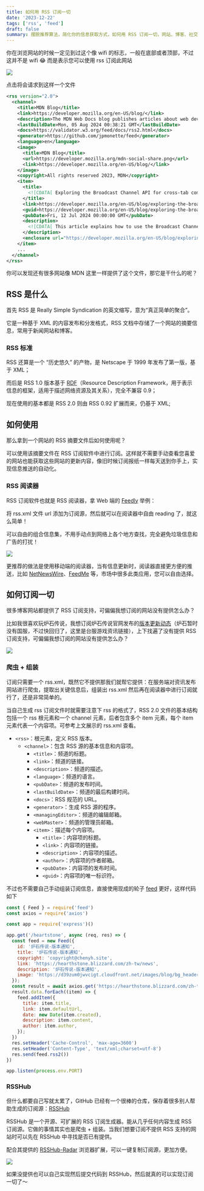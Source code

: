 ```yaml
---
title: 如何用 RSS 订阅一切
date: '2023-12-22'
tags: ['rss', 'feed']
draft: false
summary: 摆脱推荐算法，简化你的信息获取方式，如何用 RSS 订阅一切，网站、博客、社交平台...
---
```


你在浏览网站的时候一定见到过这个像 wifi 的标志，一般在底部或者顶部，不过这并不是 wifi 😂 而是表示您可以使用 rss 订阅此网站 

<img src="/static/images/mdx/mdn-rss.png" />

点击将会请求到这样一个文件

```xml:https://developer.mozilla.org/en-US/blog/rss.xml
<rss version="2.0">
  <channel>
    <title>MDN Blog</title>
    <link>https://developer.mozilla.org/en-US/blog/</link>
    <description>The MDN Web Docs blog publishes articles about web development, open source software, web platform updates, tutorials, changes and updates to MDN, and more.</description>
    <lastBuildDate>Mon, 05 Aug 2024 00:38:21 GMT</lastBuildDate>
    <docs>https://validator.w3.org/feed/docs/rss2.html</docs>
    <generator>https://github.com/jpmonette/feed</generator>
    <language>en</language>
    <image>
      <title>MDN Blog</title>
      <url>https://developer.mozilla.org/mdn-social-share.png</url>
      <link>https://developer.mozilla.org/en-US/blog/</link>
    </image>
    <copyright>All rights reserved 2023, MDN</copyright>
    <item>
      <title>
        <![CDATA[ Exploring the Broadcast Channel API for cross-tab communication ]]>
      </title>
      <link>https://developer.mozilla.org/en-US/blog/exploring-the-broadcast-channel-api-for-cross-tab-communication/</link>
      <guid>https://developer.mozilla.org/en-US/blog/exploring-the-broadcast-channel-api-for-cross-tab-communication/</guid>
      <pubDate>Fri, 12 Jul 2024 00:00:00 GMT</pubDate>
      <description>
        <![CDATA[ This article explains how to use the Broadcast Channel API to build synchronized and interconnected web applications. ]]>
      </description>
      <enclosure url="https://developer.mozilla.org/en-US/blog/exploring-the-broadcast-channel-api-for-cross-tab-communication/featured.png" length="0" type="image/png"/>
    </item>
    ...
  </channel>
</rss>
```

你可以发现还有很多网站像 MDN 这里一样提供了这个文件，那它是干什么的呢？

## RSS 是什么

首先 RSS 是 Really Simple Syndication 的英文缩写，意为“真正简单的聚合”。

它是一种基于 XML 的内容发布和分发格式，RSS 文档中存储了一个网站的摘要信息，常用于新闻网站和博客。

### RSS 标准

RSS 还算是一个 “历史悠久” 的产物，是 Netscape 于 1999 年发布了第一版，基于 XML；

而后是 RSS 1.0 版本基于 [RDF](https://www.w3.org/RDF/)（Resource Description Framework，用于表示信息的框架，适用于描述网络资源及其关系），完全不兼容 0.9；

现在使用的基本都是 RSS 2.0 则由 RSS 0.92 扩展而来，仍基于 XML;

## 如何使用

那么拿到一个网站的 RSS 摘要文件后如何使用呢？

可以使用该摘要文件在 RSS 订阅软件中进行订阅。这样就不需要手动查看您喜爱的网站也能获取这些网站的更新内容，像旧时候订阅报纸一样每天送到你手上，实现信息推送的自动化。

### RSS 阅读器

RSS 订阅软件也就是 RSS 阅读器，拿 Web 端的 [Feedly](https://feedly.com) 举例：

将 rss.xml 文件 url 添加为订阅源，然后就可以在阅读器中自由 reading 了，就这么简单！

可以自由的组合信息集，不用手动点到网络上各个地方查找，完全避免垃圾信息和广告的打扰！

<img src="/static/images/mdx/feedly.png" />

更推荐的做法是使用移动端的阅读器，当有信息更新时，阅读器直接更方便的推送，比如 [NetNewsWire](https://netnewswire.com/)、[FeedMe](https://github.com/seazon/FeedMe) 等，市场中很多此类应用，您可以自由选择。

## 如何订阅一切

很多博客网站都提供了 RSS 订阅支持，可偏偏我想订阅的网站没有提供怎么办？

比如我很喜欢玩炉石传说，我想订阅炉石传说官网发布的[版本更新动态](https://hearthstone.blizzard.com/zh-tw/news)（炉石暂时没有国服，不过快回归了，这里是台服游戏资讯链接），上下找遍了没有提供 RSS 订阅支持，可偏偏我想订阅的网站没有提供怎么办？

<img src="/static/images/mdx/rss-hearthstone.png" />

### 爬虫 + 组装

订阅只需要一个 rss.xml，既然它不提供那我们就帮它提供：在服务端对资讯发布网站进行爬虫，提取出关键信息后，组装出 rss.xml 然后再在阅读器中进行订阅就行了，还是非常简单的。

当自己生成 rss 订阅文件时就需要注意下 rss 的格式了，RSS 2.0 文件的基本结构包括一个 rss 根元素和一个 channel 元素，后者包含多个 item 元素，每个 item 元素代表一个内容项。可参考上文展示的 rss.xml 查看。

- `<rss>`：根元素，定义 RSS 版本。
  - `<channel>`：包含 RSS 源的基本信息和内容项。
    - `<title>`：频道的标题。
    - `<link>`：频道的链接。
    - `<description>`：频道的描述。
    - `<language>`：频道的语言。
    - `<pubDate>`：频道的发布时间。
    - `<lastBuildDate>`：频道的最后构建时间。
    - `<docs>`：RSS 规范的 URL。
    - `<generator>`：生成 RSS 源的程序。
    - `<managingEditor>`：频道的编辑邮箱。
    - `<webMaster>`：频道的管理员邮箱。
    - `<item>`：描述每个内容项。
      - `<title>`：内容项的标题。
      - `<link>`：内容项的链接。
      - `<description>`：内容项的描述。
      - `<author>`：内容项的作者邮箱。
      - `<pubDate>`：内容项的发布时间。
      - `<guid>`：内容项的唯一标识符。

不过也不需要自己手动组装订阅信息，直接使用现成的轮子 [feed](https://github.com/jpmonette/feed) 更好，这样代码如下

```js
const { Feed } = require('feed')
const axios = require('axios')

const app = require('express')()

app.get('/heartstone', async (req, res) => {
  const feed = new Feed({
    id: '炉石传说-版本通知',
    title: '炉石传说-版本通知',
    copyright: 'copyright@chenyh.site',
    link: 'https://hearthstone.blizzard.com/zh-tw/news',
    description: '炉石传说-版本通知',
    image: 'https://d39zum0jwvcigt.cloudfront.net/images/blog/bg_header_news-2ec53df9a8551d7a464ad6ffe49221170442e676f0c2be447b717898e2ce425a644f96e2f8d18662dbdfb0f5c78c457b08fb269e8f487d7085dda53a0940aab7.jpg',
  });
  const result = await axios.get('https://hearthstone.blizzard.com/zh-tw/api/blog/articleList/?page=1&pageSize=12')
  result.data.forEach((item) => {
    feed.addItem({
      title: item.title,
      link: item.defaultUrl,
      date: new Date(item.created),
      description: item.content,
      author: item.author,
    });
  })
  res.setHeader('Cache-Control', 'max-age=3600')
  res.setHeader('Content-Type', 'text/xml;charset=utf-8')
  res.send(feed.rss2())
})

app.listen(process.env.PORT)
```

### RSSHub

但什么都要自己写就太累了，GitHub 已经有一个很棒的仓库，保存着很多别人帮助生成的订阅源：[RSSHub](https://github.com/DIYgod/RSSHub) 

RSSHub 是一个开源、可扩展的 RSS 订阅生成器。能从几乎任何内容生成 RSS 订阅源。它做的事情其实也是爬虫 + 组装。当我们想要订阅不提供 RSS 支持的网站时可以先在 RSSHub 中寻找是否已有提供。

配合其提供的 [RSSHub-Radar](https://github.com/DIYgod/RSSHub-Radar) 浏览器扩展，可以一键复制订阅源，更加方便。

<img src="/static/images/mdx/rss-radar.png" />

如果没提供也可以自己实现然后提交代码到 RSSHub，然后就真的可以实现订阅一切了～
